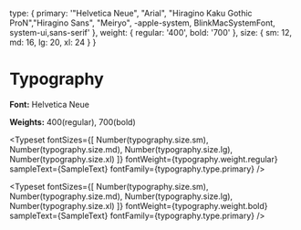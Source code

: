 
<Meta title="Core/Typography" />

  type: {
    primary:
      '"Helvetica Neue", "Arial", "Hiragino Kaku Gothic ProN","Hiragino Sans", "Meiryo", -apple-system, BlinkMacSystemFont, system-ui,sans-serif'
  },
  weight: {
    regular: '400',
    bold: '700'
  },
  size: {
    sm: 12,
    md: 16,
    lg: 20,
    xl: 24
  }
}


# Typography

**Font:** Helvetica Neue

**Weights:** 400(regular), 700(bold)

<Typeset
  fontSizes={[
    Number(typography.size.sm),
    Number(typography.size.md),
    Number(typography.size.lg),
    Number(typography.size.xl)
  ]}
  fontWeight={typography.weight.regular}
  sampleText={SampleText}
  fontFamily={typography.type.primary}
/>

<Typeset
  fontSizes={[
    Number(typography.size.sm),
    Number(typography.size.md),
    Number(typography.size.lg),
    Number(typography.size.xl)
  ]}
  fontWeight={typography.weight.bold}
  sampleText={SampleText}
  fontFamily={typography.type.primary}
/>
